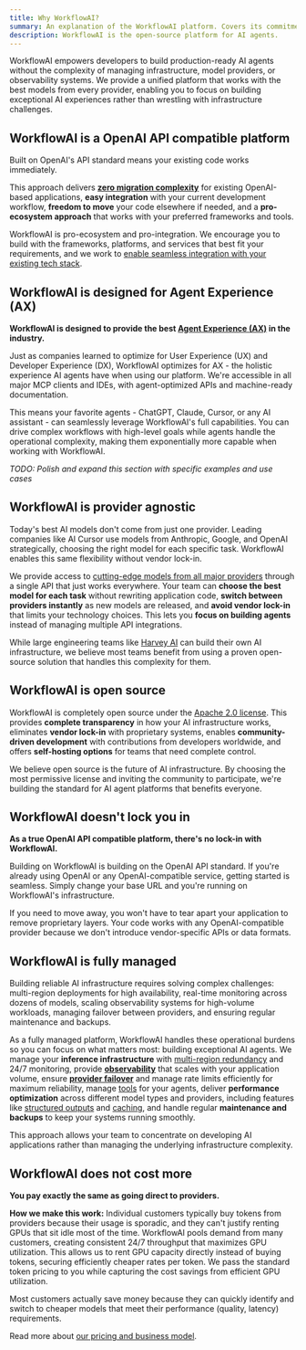 ```yaml
---
title: Why WorkflowAI?
summary: An explanation of the WorkflowAI platform. Covers its commitment to open standards, provider flexibility, and developer and agent experience.
description: WorkflowAI is the open-source platform for AI agents.
---
```


WorkflowAI empowers developers to build production-ready AI agents without the complexity of managing infrastructure, model providers, or observability systems. We provide a unified platform that works with the best models from every provider, enabling you to focus on building exceptional AI experiences rather than wrestling with infrastructure challenges.

## WorkflowAI is a OpenAI API compatible platform

Built on OpenAI's API standard means your existing code works immediately.

This approach delivers **[zero migration complexity](/docs/quickstarts)** for existing OpenAI-based applications, **easy integration** with your current development workflow, **freedom to move** your code elsewhere if needed, and a **pro-ecosystem approach** that works with your preferred frameworks and tools.

WorkflowAI is pro-ecosystem and pro-integration. We encourage you to build with the frameworks, platforms, and services that best fit your requirements, and we work to [enable seamless integration with your existing tech stack](/docs/quickstarts#integrations).

## WorkflowAI is designed for Agent Experience (AX)

**WorkflowAI is designed to provide the best [Agent Experience (AX)](https://biilmann.blog/articles/introducing-ax/) in the industry.**

Just as companies learned to optimize for User Experience (UX) and Developer Experience (DX), WorkflowAI optimizes for AX - the holistic experience AI agents have when using our platform. We're accessible in all major MCP clients and IDEs, with agent-optimized APIs and machine-ready documentation.

This means your favorite agents - ChatGPT, Claude, Cursor, or any AI assistant - can seamlessly leverage WorkflowAI's full capabilities. You can drive complex workflows with high-level goals while agents handle the operational complexity, making them exponentially more capable when working with WorkflowAI.

*TODO: Polish and expand this section with specific examples and use cases*

## WorkflowAI is provider agnostic

Today's best AI models don't come from just one provider. Leading companies like AI Cursor use models from Anthropic, Google, and OpenAI strategically, choosing the right model for each specific task. WorkflowAI enables this same flexibility without vendor lock-in.

We provide access to [cutting-edge models from all major providers](/docs/inference/models) through a single API that just works everywhere. Your team can **choose the best model for each task** without rewriting application code, **switch between providers instantly** as new models are released, and **avoid vendor lock-in** that limits your technology choices. This lets you **focus on building agents** instead of managing multiple API integrations.

While large engineering teams like [Harvey AI](https://www.harvey.ai/blog/resilient-ai-infrastructure) can build their own AI infrastructure, we believe most teams benefit from using a proven open-source solution that handles this complexity for them.

## WorkflowAI is open source

WorkflowAI is completely open source under the [Apache 2.0 license](https://github.com/workflowai/workflowai/blob/main/LICENSE). This provides **complete transparency** in how your AI infrastructure works, eliminates **vendor lock-in** with proprietary systems, enables **community-driven development** with contributions from developers worldwide, and offers **self-hosting options** for teams that need complete control.

We believe open source is the future of AI infrastructure. By choosing the most permissive license and inviting the community to participate, we're building the standard for AI agent platforms that benefits everyone.

## WorkflowAI doesn't lock you in

**As a true OpenAI API compatible platform, there's no lock-in with WorkflowAI.**

Building on WorkflowAI is building on the OpenAI API standard. If you're already using OpenAI or any OpenAI-compatible service, getting started is seamless. Simply change your base URL and you're running on WorkflowAI's infrastructure.

If you need to move away, you won't have to tear apart your application to remove proprietary layers. Your code works with any OpenAI-compatible provider because we don't introduce vendor-specific APIs or data formats.

## WorkflowAI is fully managed

Building reliable AI infrastructure requires solving complex challenges: multi-region deployments for high availability, real-time monitoring across dozens of models, scaling observability systems for high-volume workloads, managing failover between providers, and ensuring regular maintenance and backups.

As a fully managed platform, WorkflowAI handles these operational burdens so you can focus on what matters most: building exceptional AI agents. We manage your **inference infrastructure** with [multi-region redundancy](/docs/inference/reliability) and 24/7 monitoring, provide **[observability](/docs/observability)** that scales with your application volume, ensure **[provider failover](/docs/inference/reliability)** and manage rate limits efficiently for maximum reliability, manage [tools](/docs/agents/tools) for your agents, deliver **performance optimization** across different model types and providers, including features like [structured outputs](/docs/inference/structured-outputs) and [caching](/docs/inference/caching), and handle regular **maintenance and backups** to keep your systems running smoothly.

This approach allows your team to concentrate on developing AI applications rather than managing the underlying infrastructure complexity.

## WorkflowAI does not cost more

**You pay exactly the same as going direct to providers.**

**How we make this work:** Individual customers typically buy tokens from providers because their usage is sporadic, and they can't justify renting GPUs that sit idle most of the time. WorkflowAI pools demand from many customers, creating consistent 24/7 throughput that maximizes GPU utilization. This allows us to rent GPU capacity directly instead of buying tokens, securing efficiently cheaper rates per token. We pass the standard token pricing to you while capturing the cost savings from efficient GPU utilization.

Most customers actually save money because they can quickly identify and switch to cheaper models that meet their performance (quality, latency) requirements.

Read more about [our pricing and business model](/docs/pricing).

<Card
  title="Ready to get started?"
  description="Get started with WorkflowAI in minutes"
  href="/docs/quickstarts"
/>